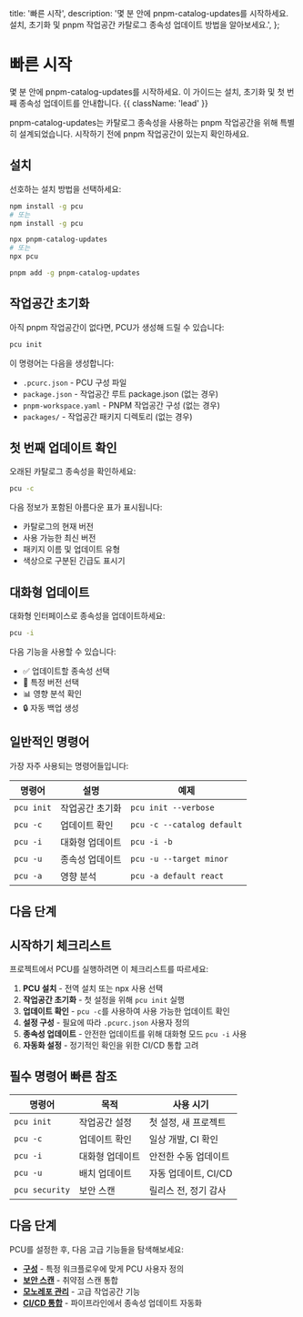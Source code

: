   title: '빠른 시작',
  description:
    '몇 분 안에 pnpm-catalog-updates를 시작하세요. 설치, 초기화 및 pnpm 작업공간 카탈로그 종속성 업데이트 방법을 알아보세요.',
};

# 빠른 시작

몇 분 안에 pnpm-catalog-updates를 시작하세요. 이 가이드는 설치, 초기화 및 첫 번째 종속성 업데이트를 안내합니다. {{ className: 'lead' }}

<Note>
  pnpm-catalog-updates는 카탈로그 종속성을 사용하는 pnpm 작업공간을 위해 특별히 설계되었습니다.
  시작하기 전에 pnpm 작업공간이 있는지 확인하세요.
</Note>

## 설치

선호하는 설치 방법을 선택하세요:

<CodeGroup>

```bash {{ title: '전역 설치' }}
npm install -g pcu
# 또는
npm install -g pcu
```

```bash {{ title: 'npx (설치 불필요)' }}
npx pnpm-catalog-updates
# 또는
npx pcu
```

```bash {{ title: 'pnpm' }}
pnpm add -g pnpm-catalog-updates
```

</CodeGroup>

## 작업공간 초기화

아직 pnpm 작업공간이 없다면, PCU가 생성해 드릴 수 있습니다:

```bash
pcu init
```

이 명령어는 다음을 생성합니다:

- `.pcurc.json` - PCU 구성 파일
- `package.json` - 작업공간 루트 package.json (없는 경우)
- `pnpm-workspace.yaml` - PNPM 작업공간 구성 (없는 경우)
- `packages/` - 작업공간 패키지 디렉토리 (없는 경우)

## 첫 번째 업데이트 확인

오래된 카탈로그 종속성을 확인하세요:

```bash
pcu -c
```

다음 정보가 포함된 아름다운 표가 표시됩니다:

- 카탈로그의 현재 버전
- 사용 가능한 최신 버전
- 패키지 이름 및 업데이트 유형
- 색상으로 구분된 긴급도 표시기

## 대화형 업데이트

대화형 인터페이스로 종속성을 업데이트하세요:

```bash
pcu -i
```

다음 기능을 사용할 수 있습니다:

- ✅ 업데이트할 종속성 선택
- 🎯 특정 버전 선택
- 📊 영향 분석 확인
- 🔒 자동 백업 생성

## 일반적인 명령어

가장 자주 사용되는 명령어들입니다:

| 명령어     | 설명            | 예제                       |
| ---------- | --------------- | -------------------------- |
| `pcu init` | 작업공간 초기화 | `pcu init --verbose`       |
| `pcu -c`   | 업데이트 확인   | `pcu -c --catalog default` |
| `pcu -i`   | 대화형 업데이트 | `pcu -i -b`                |
| `pcu -u`   | 종속성 업데이트 | `pcu -u --target minor`    |
| `pcu -a`   | 영향 분석       | `pcu -a default react`     |

## 다음 단계

<Resources>
  <Resource
    href="/command-reference"
    title="명령어 참조"
    description="모든 PCU 명령어와 옵션에 대한 완전한 가이드."
  />
  <Resource
    href="/configuration"
    title="구성"
    description="워크플로우에 맞게 PCU를 구성하는 방법을 알아보세요."
  />
  <Resource href="/examples" title="예제" description="실제 예제와 사용 사례." />
  <Resource href="/development" title="개발" description="개발 및 기여를 위한 PCU 설정." />
</Resources>

## 시작하기 체크리스트

프로젝트에서 PCU를 실행하려면 이 체크리스트를 따르세요:

1. **PCU 설치** - 전역 설치 또는 npx 사용 선택
2. **작업공간 초기화** - 첫 설정을 위해 `pcu init` 실행
3. **업데이트 확인** - `pcu -c`를 사용하여 사용 가능한 업데이트 확인
4. **설정 구성** - 필요에 따라 `.pcurc.json` 사용자 정의
5. **종속성 업데이트** - 안전한 업데이트를 위해 대화형 모드 `pcu -i` 사용
6. **자동화 설정** - 정기적인 확인을 위한 CI/CD 통합 고려

## 필수 명령어 빠른 참조

| 명령어         | 목적            | 사용 시기            |
| -------------- | --------------- | -------------------- |
| `pcu init`     | 작업공간 설정   | 첫 설정, 새 프로젝트 |
| `pcu -c`       | 업데이트 확인   | 일상 개발, CI 확인   |
| `pcu -i`       | 대화형 업데이트 | 안전한 수동 업데이트 |
| `pcu -u`       | 배치 업데이트   | 자동 업데이트, CI/CD |
| `pcu security` | 보안 스캔       | 릴리스 전, 정기 감사 |

## 다음 단계

PCU를 설정한 후, 다음 고급 기능들을 탐색해보세요:

- **[구성](/configuration)** - 특정 워크플로우에 맞게 PCU 사용자 정의
- **[보안 스캔](/command-reference#pcu-security)** - 취약점 스캔 통합
- **[모노레포 관리](/configuration#monorepo-configuration)** - 고급 작업공간 기능
- **[CI/CD 통합](/examples)** - 파이프라인에서 종속성 업데이트 자동화
